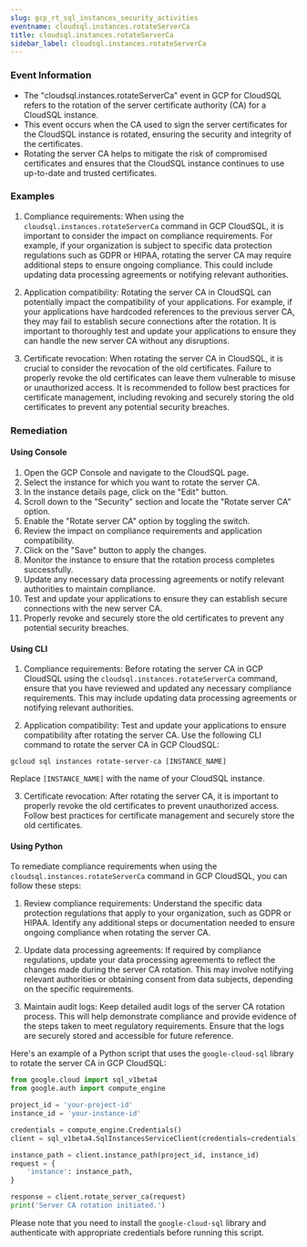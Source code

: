 ```yaml
--- 
slug: gcp_rt_sql_instances_security_activities
eventname: cloudsql.instances.rotateServerCa
title: cloudsql.instances.rotateServerCa
sidebar_label: cloudsql.instances.rotateServerCa
---
```

                       
### Event Information

- The "cloudsql.instances.rotateServerCa" event in GCP for CloudSQL refers to the rotation of the server certificate authority (CA) for a CloudSQL instance.
- This event occurs when the CA used to sign the server certificates for the CloudSQL instance is rotated, ensuring the security and integrity of the certificates.
- Rotating the server CA helps to mitigate the risk of compromised certificates and ensures that the CloudSQL instance continues to use up-to-date and trusted certificates.


### Examples

1. Compliance requirements: When using the `cloudsql.instances.rotateServerCa` command in GCP CloudSQL, it is important to consider the impact on compliance requirements. For example, if your organization is subject to specific data protection regulations such as GDPR or HIPAA, rotating the server CA may require additional steps to ensure ongoing compliance. This could include updating data processing agreements or notifying relevant authorities.

2. Application compatibility: Rotating the server CA in CloudSQL can potentially impact the compatibility of your applications. For example, if your applications have hardcoded references to the previous server CA, they may fail to establish secure connections after the rotation. It is important to thoroughly test and update your applications to ensure they can handle the new server CA without any disruptions.

3. Certificate revocation: When rotating the server CA in CloudSQL, it is crucial to consider the revocation of the old certificates. Failure to properly revoke the old certificates can leave them vulnerable to misuse or unauthorized access. It is recommended to follow best practices for certificate management, including revoking and securely storing the old certificates to prevent any potential security breaches.

### Remediation

#### Using Console

1. Open the GCP Console and navigate to the CloudSQL page.
2. Select the instance for which you want to rotate the server CA.
3. In the instance details page, click on the "Edit" button.
4. Scroll down to the "Security" section and locate the "Rotate server CA" option.
5. Enable the "Rotate server CA" option by toggling the switch.
6. Review the impact on compliance requirements and application compatibility.
7. Click on the "Save" button to apply the changes.
8. Monitor the instance to ensure that the rotation process completes successfully.
9. Update any necessary data processing agreements or notify relevant authorities to maintain compliance.
10. Test and update your applications to ensure they can establish secure connections with the new server CA.
11. Properly revoke and securely store the old certificates to prevent any potential security breaches.

#### Using CLI

1. Compliance requirements: Before rotating the server CA in GCP CloudSQL using the `cloudsql.instances.rotateServerCa` command, ensure that you have reviewed and updated any necessary compliance requirements. This may include updating data processing agreements or notifying relevant authorities. 

2. Application compatibility: Test and update your applications to ensure compatibility after rotating the server CA. Use the following CLI command to rotate the server CA in GCP CloudSQL: 

```
gcloud sql instances rotate-server-ca [INSTANCE_NAME]
```

Replace `[INSTANCE_NAME]` with the name of your CloudSQL instance.

3. Certificate revocation: After rotating the server CA, it is important to properly revoke the old certificates to prevent unauthorized access. Follow best practices for certificate management and securely store the old certificates.

#### Using Python

To remediate compliance requirements when using the `cloudsql.instances.rotateServerCa` command in GCP CloudSQL, you can follow these steps:

1. Review compliance requirements: Understand the specific data protection regulations that apply to your organization, such as GDPR or HIPAA. Identify any additional steps or documentation needed to ensure ongoing compliance when rotating the server CA.

2. Update data processing agreements: If required by compliance regulations, update your data processing agreements to reflect the changes made during the server CA rotation. This may involve notifying relevant authorities or obtaining consent from data subjects, depending on the specific requirements.

3. Maintain audit logs: Keep detailed audit logs of the server CA rotation process. This will help demonstrate compliance and provide evidence of the steps taken to meet regulatory requirements. Ensure that the logs are securely stored and accessible for future reference.

Here's an example of a Python script that uses the `google-cloud-sql` library to rotate the server CA in GCP CloudSQL:

```python
from google.cloud import sql_v1beta4
from google.auth import compute_engine

project_id = 'your-project-id'
instance_id = 'your-instance-id'

credentials = compute_engine.Credentials()
client = sql_v1beta4.SqlInstancesServiceClient(credentials=credentials)

instance_path = client.instance_path(project_id, instance_id)
request = {
    'instance': instance_path,
}

response = client.rotate_server_ca(request)
print('Server CA rotation initiated.')
```

Please note that you need to install the `google-cloud-sql` library and authenticate with appropriate credentials before running this script.


 